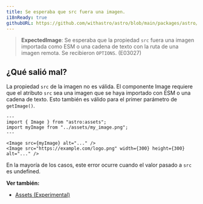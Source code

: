 ```yaml
---
title: Se esperaba que src fuera una imagen.
i18nReady: true
githubURL: https://github.com/withastro/astro/blob/main/packages/astro/src/core/errors/errors-data.ts
---
```


> **ExpectedImage**: Se esperaba que la propiedad `src` fuera una imagen importada como ESM o una cadena de texto con la ruta de una imagen remota. Se recibieron `OPTIONS`. (E03027)

## ¿Qué salió mal?
La propiedad `src` de la imagen no es válida. El componente Image requiere que el atributo `src` sea una imagen que se haya importado con ESM o una cadena de texto. Esto también es válido para el primer parámetro de `getImage()`.

```astro
---
import { Image } from "astro:assets";
import myImage from "../assets/my_image.png";
---

<Image src={myImage} alt="..." />
<Image src="https://example.com/logo.png" width={300} height={300} alt="..." />
```

En la mayoría de los casos, este error ocurre cuando el valor pasado a `src` es undefined.

**Ver también:**
-  [Assets (Experimental)](/en/guides/assets/)

